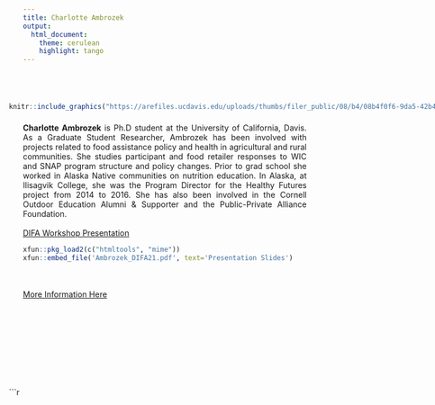 ```yaml
---
title: Charlotte Ambrozek
output: 
  html_document:
    theme: cerulean
    highlight: tango
---
```

<style>
body {
text-align: justify}
</style>

<br>
<br>


<div style= "float:left;position: relative; right: 25px; top: -7px;">
```r

knitr::include_graphics("https://arefiles.ucdavis.edu/uploads/thumbs/filer_public/08/b4/08b4f0f6-9da5-42b4-8c2b-5821a356da79/ambrozek_charlotte.jpg__175x210_q85_crop_subject_location-1311%2C1247_subsampling-2_upscale.jpg")

```
</div>

**Charlotte Ambrozek** is Ph.D student at the University of California, Davis. As a Graduate Student Researcher, Ambrozek has been involved with projects related to food assistance policy and health in agricultural and rural communities. She studies participant and food retailer responses to WIC and SNAP program structure and policy changes. Prior to grad school she worked in Alaska Native communities on nutrition education. In Alaska, at Ilisagvik College, she was the Program Director for the Healthy Futures project from 2014 to 2016. She has also been involved in the Cornell Outdoor Education Alumni & Supporter and the Public-Private Alliance Foundation. 
<br>
<br>
[DIFA Workshop Presentation](https://www.youtube.com/watch?v=8Jw-jFjcFkE)
<br>
```r
xfun::pkg_load2(c("htmltools", "mime"))
xfun::embed_file('Ambrozek_DIFA21.pdf', text='Presentation Slides')

```
<br>
<br>
[More Information Here](https://are.ucdavis.edu/people/grad-students/phd/charlotte-ambrozek/)
  
<br>
<br>
<br>
<br>
<br>
<br>
<br>
<br>
<div style= "float:left;position: relative; right: 25px; top: -7px;">
```r

